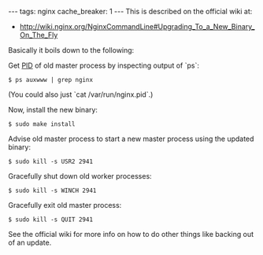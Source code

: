 ---
tags: nginx
cache_breaker: 1
---
This is described on the official wiki at:

* http://wiki.nginx.org/NginxCommandLine#Upgrading_To_a_New_Binary_On_The_Fly

Basically it boils down to the following:

Get [[PID]] of old master process by inspecting output of `ps`:

<pre lang="shell">$ ps auxwww | grep nginx</pre>

(You could also just `cat /var/run/nginx.pid`.)

Now, install the new binary:

<pre lang="shell">$ sudo make install</pre>

Advise old master process to start a new master process using the updated binary:

<pre lang="shell">$ sudo kill -s USR2 2941</pre>

Gracefully shut down old worker processes:

<pre lang="shell">$ sudo kill -s WINCH 2941</pre>

Gracefully exit old master process:

<pre lang="shell">$ sudo kill -s QUIT 2941</pre>

See the official wiki for more info on how to do other things like backing out of an update.
